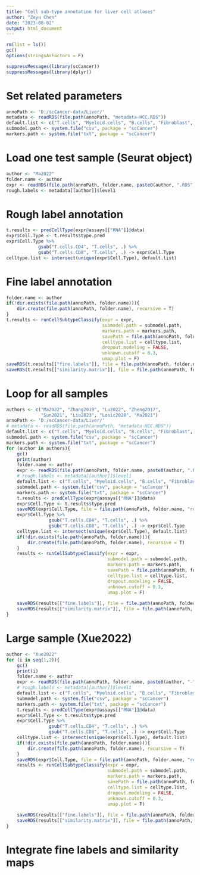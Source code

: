 ```yaml
---
title: "Cell sub-type annotation for liver cell atlases"
author: "Zeyu Chen"
date: "2023-08-02"
output: html_document
---
```


```r
rm(list = ls())
gc()
options(stringsAsFactors = F)
```

```r
suppressMessages(library(scCancer))
suppressMessages(library(dplyr))
```

# Set related parameters
```r
annoPath <- 'D:/scCancer-data/Liver/'
metadata <- readRDS(file.path(annoPath, "metadata-HCC.RDS"))
default.list <- c("T.cells", "Myeloid.cells", "B.cells", "Fibroblast", "Endothelial")
submodel.path <- system.file("csv", package = "scCancer")
markers.path <- system.file("txt", package = "scCancer")
```

# Load one test sample (Seurat object)
```r
author <- "Ma2022"
folder.name <- author
expr <- readRDS(file.path(annoPath, folder.name, paste0(author, ".RDS")))
rough.labels <- metadata[[author]]$level1
```

# Rough label annotation
```r
t.results <- predCellType(expr@assays[["RNA"]]@data)
expr$Cell.Type <- t.results$type.pred
expr$Cell.Type %>%
            gsub("T.cells.CD4", "T.cells", .) %>%
            gsub("T.cells.CD8", "T.cells", .) -> expr$Cell.Type
celltype.list <- intersect(unique(expr$Cell.Type), default.list)
```

# Fine label annotation
```r
folder.name <- author
if(!dir.exists(file.path(annoPath, folder.name))){
    dir.create(file.path(annoPath, folder.name), recursive = T)
}
t.results <- runCellSubtypeClassify(expr = expr,
                                    submodel.path = submodel.path,
                                    markers.path = markers.path,
                                    savePath = file.path(annoPath, folder.name),
                                    celltype.list = celltype.list,
                                    dropout.modeling = FALSE,
                                    unknown.cutoff = 0.3,
                                    umap.plot = F)
saveRDS(t.results[["fine.labels"]], file = file.path(annoPath, folder.name, "fine-labels.RDS"))
saveRDS(t.results[["similarity.matrix"]], file = file.path(annoPath, folder.name, "similarity-matrix.RDS"))
```

# Loop for all samples
```r
authors <- c("Ma2022", "Zhang2019", "Lu2022", "Zheng2017",
             "Sun2021", "Liu2023", "Losic2020", "Ma2021")
annoPath <- 'D:/scCancer-data/Liver/'
# metadata <- readRDS(file.path(annoPath, "metadata-HCC.RDS"))
default.list <- c("T.cells", "Myeloid.cells", "B.cells", "Fibroblast", "Endothelial")
submodel.path <- system.file("csv", package = "scCancer")
markers.path <- system.file("txt", package = "scCancer")
for (author in authors){
    gc()
    print(author)
    folder.name <- author
    expr <- readRDS(file.path(annoPath, folder.name, paste0(author, ".RDS")))
    # rough.labels <- metadata[[author]]$level1
    default.list <- c("T.cells", "Myeloid.cells", "B.cells", "Fibroblast", "Endothelial")
    submodel.path <- system.file("csv", package = "scCancer")
    markers.path <- system.file("txt", package = "scCancer")
    t.results <- predCellType(expr@assays[["RNA"]]@data)
    expr$Cell.Type <- t.results$type.pred
    saveRDS(expr$Cell.Type, file = file.path(annoPath, folder.name, "rough-labels.RDS"))
    expr$Cell.Type %>%
                gsub("T.cells.CD4", "T.cells", .) %>%
                gsub("T.cells.CD8", "T.cells", .) -> expr$Cell.Type
    celltype.list <- intersect(unique(expr$Cell.Type), default.list)
    if(!dir.exists(file.path(annoPath, folder.name))){
        dir.create(file.path(annoPath, folder.name), recursive = T)
    }
    results <- runCellSubtypeClassify(expr = expr,
                                      submodel.path = submodel.path,
                                      markers.path = markers.path,
                                      savePath = file.path(annoPath, folder.name),
                                      celltype.list = celltype.list,
                                      dropout.modeling = FALSE,
                                      unknown.cutoff = 0.3,
                                      umap.plot = F)
                           
    saveRDS(results[["fine.labels"]], file = file.path(annoPath, folder.name, "fine-labels.RDS"))
    saveRDS(results[["similarity.matrix"]], file = file.path(annoPath, folder.name, "similarity-matrix.RDS"))
}
```

# Large sample (Xue2022)
```r
author <- "Xue2022"
for (i in seq(1,2)){
    gc()
    print(i)
    folder.name <- author
    expr <- readRDS(file.path(annoPath, folder.name, paste0(author, "-", i, ".RDS")))
    # rough.labels <- metadata[[author]]$level1
    default.list <- c("T.cells", "Myeloid.cells", "B.cells", "Fibroblast", "Endothelial")
    submodel.path <- system.file("csv", package = "scCancer")
    markers.path <- system.file("txt", package = "scCancer")
    t.results <- predCellType(expr@assays[["RNA"]]@data)
    expr$Cell.Type <- t.results$type.pred
    expr$Cell.Type %>%
                gsub("T.cells.CD4", "T.cells", .) %>%
                gsub("T.cells.CD8", "T.cells", .) -> expr$Cell.Type
    celltype.list <- intersect(unique(expr$Cell.Type), default.list)
    if(!dir.exists(file.path(annoPath, folder.name))){
        dir.create(file.path(annoPath, folder.name), recursive = T)
    }
    saveRDS(expr$Cell.Type, file = file.path(annoPath, folder.name, "rough-labels-", i, ".RDS"))
    results <- runCellSubtypeClassify(expr = expr,
                                      submodel.path = submodel.path,
                                      markers.path = markers.path,
                                      savePath = file.path(annoPath, folder.name),
                                      celltype.list = celltype.list,
                                      dropout.modeling = FALSE,
                                      unknown.cutoff = 0.3,
                                      umap.plot = F)
                           
    saveRDS(results[["fine.labels"]], file = file.path(annoPath, folder.name, "fine-labels-", i, ".RDS"))
    saveRDS(results[["similarity.matrix"]], file = file.path(annoPath, folder.name, "similarity-matrix-", i, ".RDS"))
}
```

# Integrate fine labels and similarity maps
```r

```

